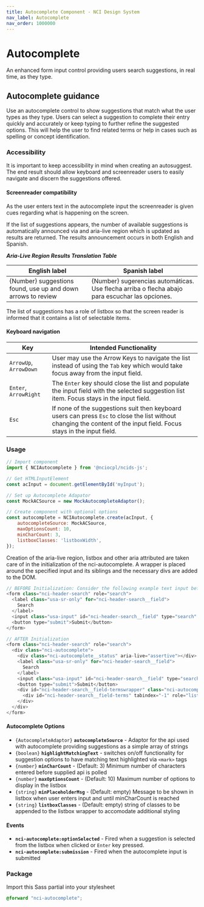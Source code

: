 ```yaml
---
title: Autocomplete Component - NCI Design System
nav_label: Autocomplete
nav_order: 1000000
---
```


# Autocomplete

An enhanced form input control providing users search suggestions, in real time, as they type.

## Autocomplete guidance

Use an autocomplete control to show suggestions that match what the user types as they type. Users can select a suggestion to
complete their entry quickly and accurately or keep typing to further refine the suggested options. This will help the user to
find related terms or help in cases such as spelling or concept identification.

### Accessibility

It is important to keep accessibility in mind when creating an autosuggest. The end result should allow keyboard and screenreader users to easily navigate and discern the suggestions offered.

#### Screenreader compatibility

As the user enters text in the autocomplete input the screenreader is given cues regarding what is happening on the screen.

If the list of suggestions appears, the number of available suggestions is automatically announced via and aria-live region which is updated as results are returned. The results announcement occurs in both English and Spanish.

**_Aria-Live Region Results Translation Table_**

| **English label**                                            | **Spanish label**                                                                              |
| ------------------------------------------------------------ | ---------------------------------------------------------------------------------------------- |
| {Number} suggestions found, use up and down arrows to review | {Number} sugerencias automáticas. Use flecha arriba o flecha abajo para escuchar las opciones. |

The list of suggestions has a role of listbox so that the screen reader is informed that it contains a list of selectable items.

#### Keyboard navigation

| Key                    | Intended Functionality                                                                                                                                                 |
| ---------------------- | ---------------------------------------------------------------------------------------------------------------------------------------------------------------------- |
| `ArrowUp`, `ArrowDown` | User may use the Arrow Keys to navigate the list instead of using the `Tab` key which would take focus away from the input field.                                      |
| `Enter`, `ArrowRight`  | The `Enter` key should close the list and populate the input field with the selected suggestion list item. Focus stays in the input field.                             |
| `Esc`                  | If none of the suggestions suit then keyboard users can press `Esc` to close the list without changing the content of the input field. Focus stays in the input field. |

### Usage

```javascript nopreview
// Import component
import { NCIAutocomplete } from '@nciocpl/ncids-js';

// Get HTMLInputElement
const acInput = document.getElementById('myInput');

// Set up Autocomplete Adapator
const MockACSource = new MockAutocompleteAdaptor();

// Create component with optional options
const autocomplete = NCIAutocomplete.create(acInput, {
	autocompleteSource: MockACSource,
	maxOptionsCount: 10,
	minCharCount: 3,
	listboxClasses: 'listboxWidth',
});
```

Creation of the aria-live region, listbox and other aria attributed are taken care of in the initialization of the
nci-autocomplete. A wrapper is placed around the specified input and its siblings and the necessary divs are added to the DOM.

```javascript nopreview
// BEFORE Initialization: Consider the following example text input before initialization as an nci-autocomplete combobox
<form class="nci-header-search" role="search">
  <label class="usa-sr-only" for="nci-header-search__field">
    Search
  </label>
  <input class="usa-input" id="nci-header-search__field" type="search" name="search" />
  <button type="submit">Submit</button>
</form>

// AFTER Initialization
<form class="nci-header-search" role="search">
  <div class="nci-autocomplete">
    <div class="nci-autocomplete__status" aria-live="assertive"></div>
    <label class="usa-sr-only" for="nci-header-search__field">
      Search
    </label>
    <input class="usa-input" id="nci-header-search__field" type="search" name="search" role="combobox" aria-autocomplete="list" aria-owns="nci-header-search__field-terms" aria-activedescendant="">
    <button type="submit">Submit</button>
    <div id="nci-header-search__field-termswrapper" class="nci-autocomplete__listbox">
      <div id="nci-header-search__field-terms" tabindex="-1" role="listbox"></div>
    </div>
  </div>
</form>
```

#### Autocomplete Options

- `{AutocompleteAdaptor}` **`autocompleteSource`** - Adaptor for the api used with autocomplete providing suggestions as a simple array of strings
- `{boolean}` **`highlightMatchingText`** - switches on/off functionality for suggestion options to have matching text highlighted via `<mark>` tags
- `{number}` **`minCharCount`** - (Default: 3) Minimum number of characters entered before supplied api is polled
- `{number}` **`maxOptionsCount`** - (Default: 10) Maximum number of options to display in the listbox
- `{string}` **`minPlaceholderMsg`** - (Default: empty) Message to be shown in listbox when user enters input and until minCharCount is reached
- `{string}` **`listboxClasses`** - (Default: empty) string of classes to be appended to the listbox wrapper to accomodate additional styling

#### Events

- **`nci-autocomplete:optionSelected`** - Fired when a suggestion is selected from the listbox when clicked or `Enter` key pressed.
- **`nci-autocomplete:submission`** - Fired when the autocomplete input is submitted

### Package

Import this Sass partial into your stylesheet

```scss nopreview
@forward "nci-autocomplete";
```
